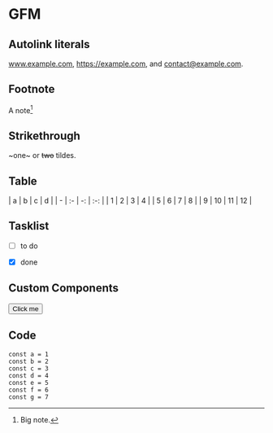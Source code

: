 
# GFM

## Autolink literals

www.example.com, https://example.com, and contact@example.com.

## Footnote

A note[^1]

[^1]: Big note.

## Strikethrough

~one~ or ~~two~~ tildes.

## Table

<div className='mdx-prose'>
| a | b  |  c |  d |
| - | :- | -: | :-: |
| 1 | 2 | 3 | 4 |
| 5 | 6 | 7 | 8 |
| 9 | 10 | 11 | 12 |
</div>

## Tasklist

* [ ] to do
* [x] done


## Custom Components

<Button>Click me</Button>

## Code

```tsx
const a = 1
const b = 2
const c = 3
const d = 4
const e = 5
const f = 6
const g = 7
```
